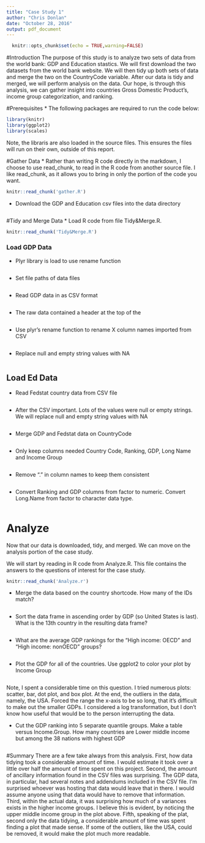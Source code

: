 ```yaml
---
title: "Case Study 1"
author: "Chris Donlan"
date: "October 28, 2016"
output: pdf_document
---
```

```r
  knitr::opts_chunk$set(echo = TRUE,warning=FALSE)
```

#Introduction
The purpose of this study is to analyze two sets of data from the world bank: GDP and Education stastics. We will first download the two datasets from the world bank website. We will then tidy up both sets of data and merge the two on the CountryCode variable. After our data is tidy and merged, we will perform analysis on the data. Our hope, is through this analysis, we can gather insight into countries Gross Domestic Product’s, income group categorization, and ranking.

#Prerequisites
* The following packages are required to run the code below:
```r
library(knitr)
library(ggplot2)
library(scales)
```
Note, the libraris are also loaded in the source files. This ensures the files will run on their own, outside of this report.

#Gather Data
* Rather than writing R code directly in the markdown, I choose to use read_chunk, to read in the R code from another source file. I like read_chunk, as it allows you to bring in only the portion of the code you want.

```r
knitr::read_chunk('gather.R')
```
* Download the GDP and Education csv files into the data directory
```r
```


#Tidy and Merge Data
* Load R code from file Tidy&Merge.R.
```r
knitr::read_chunk('Tidy&Merge.R')
```

### Load GDP Data
* Plyr library is load to use rename function
```r
```

* Set file paths of data files
```r
```

* Read GDP data in as CSV format
```r
```

* The raw data contained a header at the top of the 
```r
```

* Use plyr's rename function to rename X column names imported from CSV
```r
```

* Replace null and empty string values with NA
```r
```

## Load Ed Data
* Read Fedstat country data from CSV file
```r
```

* After the CSV important. Lots of the values were null or empty strings. We will replace null and empty string values with NA
```r
```

* Merge GDP and Fedstat data on CountryCode
```r
```

* Only keep columns needed Country Code, Ranking, GDP, Long Name and Income Group
```r
```

* Remove "." in column names to keep them consistent 
```r
```

* Convert Ranking and GDP columns from factor to numeric. Convert Long.Name from factor to character data type. 
```r
```


# Analyze
Now that our data is downloaded, tidy, and merged. We can move on the analysis portion of the case study. 

We will start by reading in R code from Analyze.R. This file contains the answers to the questions of interest for the case study.
```r
knitr::read_chunk('Analyze.r')
```

* Merge the data based on the country shortcode. How many of the IDs match?
```r
```

* Sort the data frame in ascending order by GDP (so United States is last). What is the 13th
country in the resulting data frame?
```r
```

* What are the average GDP rankings for the "High income: OECD" and "High income:
nonOECD" groups?
```r
```

* Plot the GDP for all of the countries. Use ggplot2 to color your plot by Income Group
```r
```
Note, I spent a considerable time on this question. I tried numerous plots: scatter, bar, dot plot, and box plot. At the end, the outliers in the data, namely, the USA. Forced the range the x-axis to be so long, that it's difficult to make out the smaller GDPs. I considered a log transformation, but I don’t know how useful that would be to the person interrupting the data.

* Cut the GDP ranking into 5 separate quantile groups. Make a table versus Income.Group.
How many countries are Lower middle income but among the 38 nations with highest
GDP
```r
```

#Summary
There are a few take always from this analysis. First, how data tidying took a considerable amount of time. I would estimate it took over a little over half the amount of time spent on this project. Second, the amount of ancillary information found in the CSV files was surprising. The GDP data, in particular, had several notes and addendums included in the CSV file. I'm surprised whoever was hosting that data would leave that in there. I would assume anyone using that data would have to remove that information. Third, within the actual data, it was surprising how much of a variances exists in the higher income groups. I believe this is evident, by noticing the upper middle income group in the plot above. Fifth, speaking of the plat, second only the data tidying, a considerable amount of time was spent finding a plot that made sense. If some of the outliers, like the USA, could be removed, it would make the plot much more readable.

